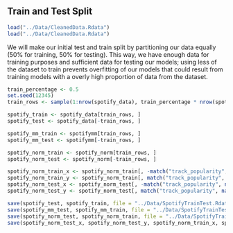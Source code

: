 ## Train and Test Split

```r
load("../Data/CleanedData.Rdata")
load("../Data/CleanedData.Rdata")
```

We will make our initial test and train split by partitioning our data equally (50% for training, 50% for testing). This way, we have enough data for training purposes and sufficient data for testing our models; using less of the dataset to train prevents overfitting of our models that could result from training models with a overly high proportion of data from the dataset.

```r
train_percentage <- 0.5
set.seed(12345)
train_rows <- sample(1:nrow(spotify_data), train_percentage * nrow(spotify_data))

spotify_train <- spotify_data[train_rows, ]
spotify_test <- spotify_data[-train_rows, ]

spotify_mm_train <- spotifymm[train_rows, ]
spotify_mm_test <- spotifymm[-train_rows, ]

spotify_norm_train <- spotify_norm[train_rows, ]
spotify_norm_test <- spotify_norm[-train_rows, ]

spotify_norm_train_x <- spotify_norm_train[, -match("track_popularity", names(spotify_norm_train))]
spotify_norm_train_y <- spotify_norm_train[, match("track_popularity", names(spotify_norm_train))]
spotify_norm_test_x <- spotify_norm_test[, -match("track_popularity", names(spotify_norm_test))]
spotify_norm_test_y <- spotify_norm_test[, match("track_popularity", names(spotify_norm_test))]
```

```r
save(spotify_test, spotify_train, file = "../Data/SpotifyTrainTest.Rdata")
save(spotify_mm_test, spotify_mm_train, file = "../Data/SpotifyTrainTestMM.Rdata")
save(spotify_norm_test, spotify_norm_train, file = "../Data/SpotifyTrainTestNorm.Rdata")
save(spotify_norm_test_x, spotify_norm_test_y, spotify_norm_train_x, spotify_norm_train_y, file = "../Data/SpotifyTrainTestNormXY.Rdata")
```


